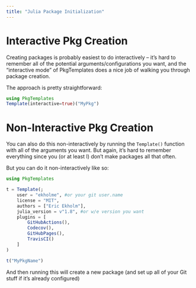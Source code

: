 ```yaml
---
title: "Julia Package Initialization"
---
```


# Interactive Pkg Creation

Creating packages is probably easiest to do interactively -- it's hard to remember all of the potential arguments/configurations you want, and the "interactive mode" of PkgTemplates does a nice job of walking you through package creation.

The approach is pretty straightforward:

```julia
using PkgTemplates
Template(interactive=true)("MyPkg")
```

# Non-Interactive Pkg Creation

You can also do this non-interactively by running the `Template()` function with all of the arguments you want. But again, it's hard to remember everything since you (or at least I) don't make packages all that often.

But you can do it non-interactively like so:

```julia
using PkgTemplates

t = Template(;
    user = "ekholme", #or your git user.name
    license = "MIT",
    authors = ["Eric Ekholm"],
    julia_version = v"1.8", #or w/e version you want
    plugins = [
        GitHubActions(),
        Codecov(),
        GitHubPages(),
        TravisCI()
    ]
)

t("MyPkgName")
```

And then running this will create a new package (and set up all of your Git stuff if it's already configured)